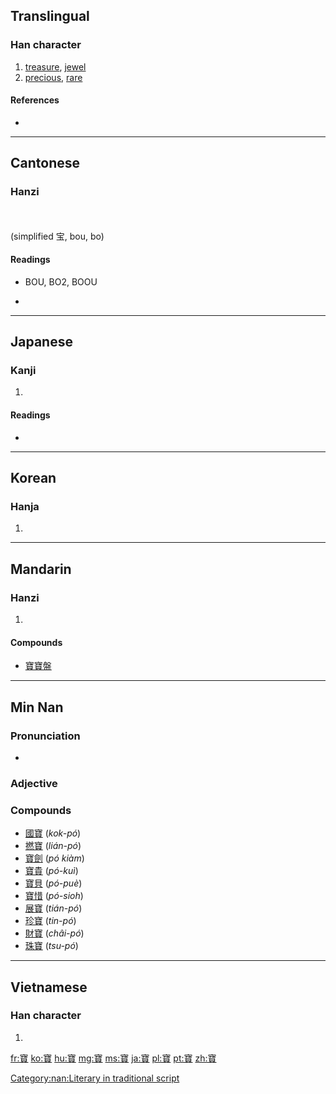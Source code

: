 {{also|宝}}
==Translingual==

===Han character===
{{Han char|rn=40|rad=宀|as=17|sn=20|four=3080<sub>6</sub>|canj=十一山金 (JMUC)|ids=⿱[[宀]]⿱[[珤]][[貝]]}}

# [[treasure]], [[jewel]]
# [[precious]], [[rare]]

====References====
* {{Han ref|kx=0293.120|dkj=07376|dj=0579.320|hdz=20958.030|uh=5BF6|ud=23542|bh=C45F|bd=50271}}

----

==Cantonese==

===Hanzi===
{{yue-hanzi|jyut=bou|y=bo|sim=宝}}
<br><br>
(simplified 宝, bou, bo)

====Readings====
* BOU, BO2, BOOU

* {{defn|lang=yue|sort=宀17}}

----

==Japanese==

===Kanji===
{{ja-kanji|grade=|rs=宀17}}

# {{defn|lang=ja|sort=宀17}}

====Readings====
* {{ja-readings|on=[[ほう]] (hō)|kun=[[たから]] (takara)}}

----

==Korean==

===Hanja===
{{ko-hanja|hangeul=보|rv=bo|mr=po}}

# {{defn|lang=ko|sort=宀17}}

----

==Mandarin==

===Hanzi===
{{cmn-hanzi|sim=宝|pin=[[bǎo]] ([[bao3]])|wg=pao<sup>3</sup>}}

# {{defn|lang=cmn|sort=宀17}}

====Compounds====
* [[寶寶盤]]

----

==Min Nan==

===Pronunciation===
* {{IPA|[pɔ˥˧]|lang=nan}}

===Adjective===
{{nan-adj|t|poj=pó|pojt=po2|rs=po2}}

===Compounds===
*[[國寶]] (''kok-pó'')
*[[撚寶]] (''lián-pó'')
*[[寶劍]] (''pó kiàm'')
*[[寶貴]] (''pó-kuì'')
*[[寶貝]] (''pó-puè'')
*[[寶惜]] (''pó-sioh'')
*[[展寶]] (''tián-pó'')
*[[珍寶]] (''tin-pó'')
*[[財寶]] (''châi-pó'')
*[[珠寶]] (''tsu-pó'')

[[Category:nan:Literary in traditional script]]

----

==Vietnamese==

===Han character===
{{vi-hantu|[[bảo]], [[báu]], [[bửu]]|rs=宀17}}

# {{defn|lang=vi|sort=宀17}}

[[fr:寶]]
[[ko:寶]]
[[hu:寶]]
[[mg:寶]]
[[ms:寶]]
[[ja:寶]]
[[pl:寶]]
[[pt:寶]]
[[zh:寶]]